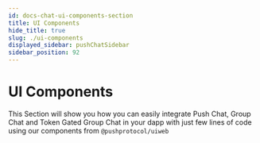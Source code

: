 ```yaml
---
id: docs-chat-ui-components-section
title: UI Components
hide_title: true
slug: ./ui-components
displayed_sidebar: pushChatSidebar
sidebar_position: 92
---
```


# UI Components
This Section will show you how you can easily integrate Push Chat, Group Chat and Token Gated Group Chat in your dapp with just few lines of code using our components from `@pushprotocol/uiweb`

<head>
  <title>UI Components | Push Chat | Push Documentation</title>
</head>


<DocCardList />